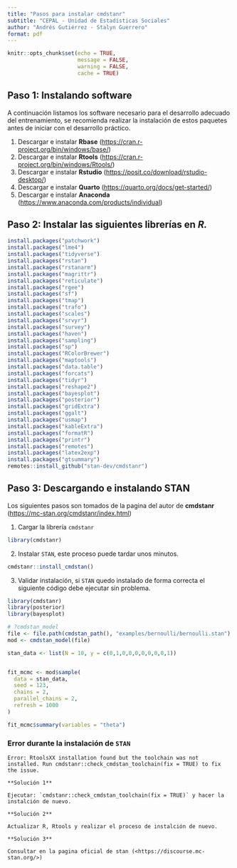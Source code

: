 ```yaml
---
title: "Pasos para instalar cmdstanr"
subtitle: "CEPAL - Unidad de Estadísticas Sociales"
author: "Andrés Gutiérrez - Stalyn Guerrero"
format: pdf
---
```


```r
knitr::opts_chunk$set(echo = TRUE, 
                      message = FALSE,
                      warning = FALSE,
                      cache = TRUE)

```

## Paso 1: Instalando software

A continuación listamos los software necesario para el desarrollo adecuado del entrenamiento, se recomienda realizar la instalación de estos paquetes antes de iniciar con el desarrollo práctico.

1.  Descargar e instalar **Rbase** (<https://cran.r-project.org/bin/windows/base/>)
2.  Descargar e instalar **Rtools** (<https://cran.r-project.org/bin/windows/Rtools/>)
3.  Descargar e instalar **Rstudio** (<https://posit.co/download/rstudio-desktop/>)
4.  Descargar e instalar **Quarto** (<https://quarto.org/docs/get-started/>)
5.  Descargar e instalar **Anaconda** (<https://www.anaconda.com/products/individual>)

## Paso 2: Instalar las siguientes librerías en *R.*

```r
install.packages("patchwork")
install.packages("lme4")
install.packages("tidyverse")
install.packages("rstan")
install.packages("rstanarm")
install.packages("magrittr")
install.packages("reticulate") 
install.packages("rgee") 
install.packages("sf")
install.packages("tmap")
install.packages("trafo")
install.packages("scales")
install.packages("srvyr")
install.packages("survey")
install.packages("haven")
install.packages("sampling")
install.packages("sp")
install.packages("RColorBrewer")
install.packages("maptools")
install.packages("data.table")
install.packages("forcats")
install.packages("tidyr")
install.packages("reshape2")
install.packages("bayesplot")
install.packages("posterior")
install.packages("gridExtra")
install.packages("ggalt")
install.packages("usmap")
install.packages("kableExtra")
install.packages("formatR")
install.packages("printr")
install.packages("remotes")
install.packages("latex2exp")
install.packages("gtsummary")
remotes::install_github("stan-dev/cmdstanr")
```

## Paso 3: Descargando e instalando **STAN**

Los siguientes pasos son tomados de la pagina del autor de **cmdstanr** (<https://mc-stan.org/cmdstanr/index.html>)

1.  Cargar la librería `cmdstanr`

```r
library(cmdstanr)
```

2.  Instalar `STAN`, este proceso puede tardar unos minutos.

```r
cmdstanr::install_cmdstan() 
```

3.  Validar instalación, si `STAN` quedo instalado de forma correcta el siguiente código debe ejecutar sin problema.

```r
library(cmdstanr)
library(posterior)
library(bayesplot)

# ?cmdstan_model
file <- file.path(cmdstan_path(), "examples/bernoulli/bernoulli.stan")
mod <- cmdstan_model(file)

stan_data <- list(N = 10, y = c(0,1,0,0,0,0,0,0,0,1))


fit_mcmc <- mod$sample(
  data = stan_data,
  seed = 123,
  chains = 2,
  parallel_chains = 2,
  refresh = 1000
)

fit_mcmc$summary(variables = "theta")

```

### Error durante la instalación de `STAN`

`Error: RtoolsXX installation found but the toolchain was not installed. Run cmdstanr::check_cmdstan_toolchain(fix = TRUE) to fix the issue.`

    **Solución 1**    

    Ejecutar: `cmdstanr::check_cmdstan_toolchain(fix = TRUE)` y hacer la instalción de nuevo. 
    
    **Solución 2** 
    
    Actualizar R, Rtools y realizar el proceso de instalción de nuevo. 
    
    **Solución 3** 
    
    Consultar en la pagina oficial de stan (<https://discourse.mc-stan.org/>)
    
